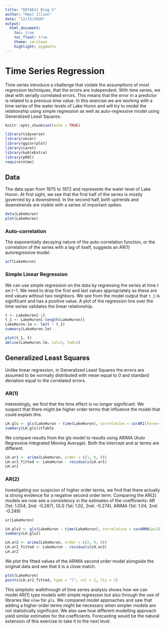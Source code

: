 ```yaml
---
title: "DATA621 Blog 5"
author: "Mael Illien"
date: "12/15/2020"
output:
  html_document:
    toc: true
    toc_float: true
    theme: cerulean
    highlight: pygments
---
```


# Time Series Regression

Time series introduce a challenge that violate the assumptions of most regression techniques, that the errors are independent. With time series, we deal with serially correlated errors. This means that the error in a predictor is related to a previous time value. In this exercise we are working with a time series of the water levels of Lake Huron and will try to model the relationship using simple regression as well as auto-regressive model using Generalized Least Squares.

```r
knitr::opts_chunk$set(echo = TRUE)
```

```r
library(tidyverse)
library(skimr)
library(ggcorrplot)
library(caret)
library(kableExtra)
library(pROC)
require(nlme)
```

## Data

The data span from 1875 to 1972 and represents the water level of Lake Huron. At first sight, we see that the first half of the series is mostly governed by a downstrend. In the second half, both uptrends and downstrends are visible with a series of important spikes.

```r
data(LakeHuron)
plot(LakeHuron)
```

### Auto-correlation

The exponentially decaying nature of the auto-correlation function, or the correlation of the series with a lag of itself, suggests an AR(1) autoregressive model. 

```r
acf(LakeHuron)
```

### Simple Linear Regression

We can use simple regression on the data by regressing the series at time $t$ on $t{-1}$. We need to drop the first and last values appropriately as these are end values without two neighbors. We see from the model output that `t_1` is significant and has a positive value. A plot of the regression line over the time series validates the linear relationship. 

```r
t <- LakeHuron[-1]
t_1 <- LakeHuron[-length(LakeHuron)]
LakeHuron.lm <- lm(t ~ t_1)
summary(LakeHuron.lm)
```
```r
plot(t_1, t)
abline(LakeHuron.lm, col=3, lwd=2)
```

## Generalized Least Squares

Unlike linear regression, in Generalized Least Squares the errors  are assumed to be normally distributed with mean equal to 0 and standard deviation equal to the correlated errors. 

### AR(1)

Interestingly, we find that the time effect is no longer significant. We suspect that there might be higher order terms that influence the model that could explain this.

```r
LH.gls <- gls(LakeHuron ~ time(LakeHuron), correlation = corAR1(form=~1))
summary(LH.gls)$tTable
```

We compare results from the gls model to results using ARIMA (Auto Regressive Integrated Moving Average). Both the intercept and ar terms are different.

```r
LH.ar1 <- arima(LakeHuron, order = c(1, 0, 0))
LH.ar1_fitted <- LakeHuron - residuals(LH.ar1)
LH.ar1
```

### AR(2)

Investigating our suspicion of higher order terms, we find that there actually is strong evidence for a negative second order term. Comparing the AR(2) models we now see a consistency in the estimates of the coefficients: AR (1st: 1.054, 2nd: -0.267), GLS (1st: 1.02, 2nd: -0.274), ARIMA (1st: 1.04, 2nd: -0.249)

```r
ar(LakeHuron)
```


```r
LH.gls2 <- gls(LakeHuron ~ time(LakeHuron), correlation = corARMA(p=2))
summary(LH.gls2)
```

```r
LH.ar2 <- arima(LakeHuron, order = c(2, 0, 0))
LH.ar2_fitted <- LakeHuron - residuals(LH.ar2)
LH.ar2
```

We plot the fitted values of the ARIMA second order model alongside the original data and see that it is a close match. 

```r
plot(LakeHuron)
points(LH.ar2_fitted, type = "l", col = 2, lty = 2)
```

This simplistic walkthrough of time series analysis shows how we can model AR(1) type models with simple regression but also through the use of libraries like `nlme` for `gls`. We compared model approaches and saw that adding a higher order terms might be necessary when simpler models are not statistically significant. We also saw how different modelling approach yield similar estimates for the coefficients. Forecasting would be the natural extension of this exercise to take it to the next level.  
